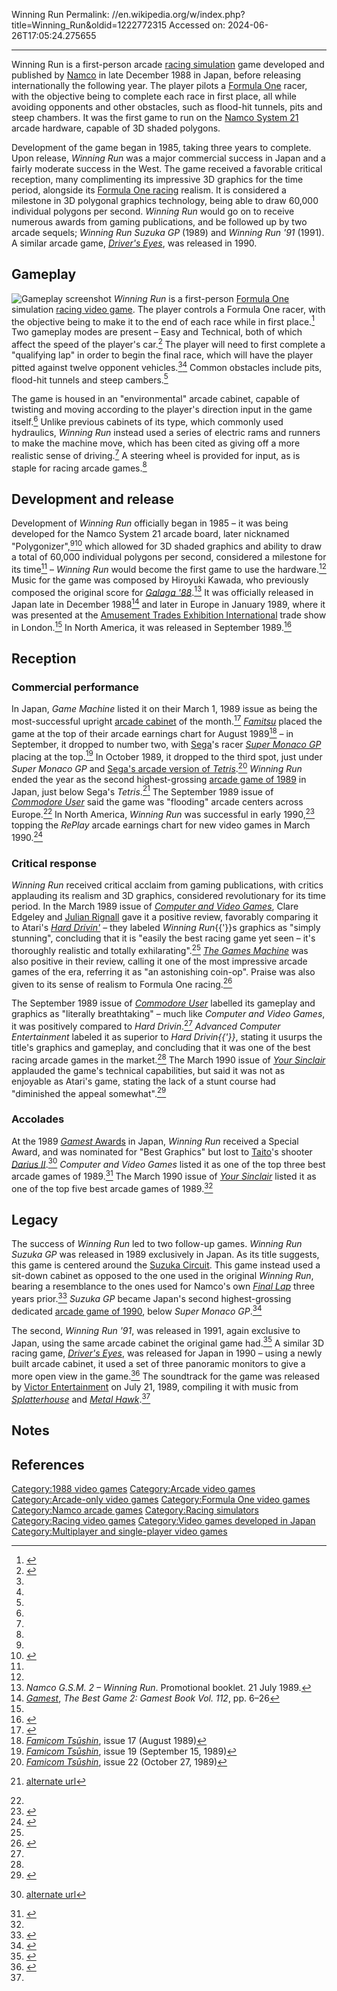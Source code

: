 Winning Run
Permalink: //en.wikipedia.org/w/index.php?title=Winning_Run&oldid=1222772315
Accessed on: 2024-06-26T17:05:24.275655



------
Winning Run
{{short description|1988 video game}}
{{Infobox video game
|title          = Winning Run
|image          = Winning Run flyer.jpg
|caption        = Japanese arcade flyer
|developer      = [[Namco]]
|publisher      = Namco
|composer       = Hiroyuki Kawada
|platforms      = [[Arcade game|Arcade]]
|released       = {{vgrelease|JP|December 1988|EU|January 1989|NA|September 1989}}
|series         = ''Winning Run''
|genre          = [[Racing simulation]]
|modes          = [[Single-player]], [[multiplayer]]
|arcade system  = [[Namco System 21]]
}}
{{nihongo foot|'''''Winning Run'''''|ウィニングラン|U~iningu Ran|lead=yes|group=lower-alpha}} is a first-person arcade [[racing simulation]] game developed and published by [[Namco]] in late December 1988 in Japan, before releasing internationally the following year. The player pilots a [[Formula One]] racer, with the objective being to complete each race in first place, all while avoiding opponents and other obstacles, such as flood-hit tunnels, pits and steep chambers. It was the first game to run on the [[Namco System 21]] arcade hardware, capable of 3D shaded polygons.

Development of the game began in 1985, taking three years to complete. Upon release, ''Winning Run'' was a major commercial success in Japan and a fairly moderate success in the West. The game received a favorable critical reception, many complimenting its impressive 3D graphics for the time period, alongside its [[Formula One video games|Formula One racing]] realism. It is considered a milestone in 3D polygonal graphics technology, being able to draw 60,000 individual polygons per second. ''Winning Run'' would go on to receive numerous awards from gaming publications, and be followed up by two arcade sequels; ''Winning Run Suzuka GP'' (1989) and ''Winning Run '91'' (1991). A similar arcade game, ''[[Driver's Eyes]]'', was released in 1990.

==Gameplay==
[[File:Winning Run screenshot.png|thumb|left|Gameplay screenshot]]
''Winning Run'' is a first-person [[Formula One]] simulation [[racing video game]]. The player controls a Formula One racer, with the objective being to make it to the end of each race while in first place.<ref name="CommodoreUser">{{cite magazine |last1=Harrison |first1=Phil |author1-link=Phil Harrison |title=Arcades: Namco's Winning Streak |magazine=[[Commodore User]] |date=August 1989 |issue=72 (September 1989) |pages=90–1 |url=https://archive.org/stream/commodore-user-magazine-72/Commodore_User_Issue_72_1989_Sep#page/n89/mode/2up |access-date=21 June 2017}}</ref> Two gameplay modes are present – Easy and Technical, both of which affect the speed of the player's car.<ref name="CVG">{{cite news |title=Winning Run |url=https://www.solvalou.com/arcade/reviews/240/398 |date=1 March 1989 |issue=March 1989 |publisher=Computer and Video Games}}</ref> The player will need to first complete a "qualifying lap" in order to begin the final race, which will have the player pitted against twelve opponent vehicles.<ref name="CVG"/><ref name="CommodoreUser"/> Common obstacles include pits, flood-hit tunnels and steep cambers.<ref name="CVG"/>

The game is housed in an "environmental" arcade cabinet, capable of twisting and moving according to the player's direction input in the game itself.<ref name="CVG"/> Unlike previous cabinets of its type, which commonly used hydraulics, ''Winning Run'' instead used a series of electric rams and runners to make the machine move, which has been cited as giving off a more realistic sense of driving.<ref name="CommodoreUser"/> A steering wheel is provided for input, as is staple for racing arcade games.<ref name="CVG"/>

==Development and release==
Development of ''Winning Run'' officially began in 1985 – it was being developed for the Namco System 21 arcade board, later nicknamed "Polygonizer",<ref name="CommodoreUser"/><ref name="ACE">{{cite news |title=Winning Run |url=https://www.solvalou.com/arcade/reviews/41/398 |date=1 October 1989 |publisher=Advanced Computer Entertainment}}</ref> which allowed for 3D shaded graphics and ability to draw a total of 60,000 individual polygons per second, considered a milestone for its time<ref name="ACE"/> – ''Winning Run'' would become the first game to use the hardware.<ref name="CommodoreUser"/> Music for the game was composed by Hiroyuki Kawada, who previously composed the original score for ''[[Galaga '88]]''.<ref name="NGSM">''Namco G.S.M. 2 – Winning Run''. Promotional booklet. 21 July 1989.</ref> It was officially released in Japan late in December 1988<ref name="Gamest">''[[:jp:Gamest|Gamest]]'', ''The Best Game 2: Gamest Book Vol. 112'', pp. 6–26</ref> and later in Europe in January 1989, where it was presented at the [[Amusement Trades Exhibition International]] trade show in London.<ref name="ACE"/> In North America, it was released in September 1989.<ref>{{cite book |last1=Akagi |first1=Masumi |title=アーケードTVゲームリスト国内•海外編(1971–2005) |trans-title=Arcade TV Game List: Domestic • Overseas Edition (1971–2005) |date=October 13, 2006 |publisher=Amusement News Agency |lang=ja |location=Japan |isbn=978-4990251215 |page=124 |url=https://archive.org/details/ArcadeGameList1971-2005/page/n125}}</ref>

==Reception==
{{Video game reviews
| ACE = {{Rating|5|5}}<ref name="ACE"/>
| CVG = Positive<ref name="CVG"/>
| rev1 = ''[[Commodore User]]''
| rev1Score = Positive<ref name="CommodoreUser"/>
| rev2 = ''[[The Games Machine]]''
| rev2Score = Positive<ref name="tgm"/>
| award1Pub = [[Gamest|''Gamest'' Awards]]
| award1 = Special Award <br /> Best Graphics (nomination)
| award2Pub = ''[[Computer and Video Games]]''
| award2 = [[1989 in video games|Top Arcade Games of 1989]] (#3)<ref name="CVG98"/>
| award3Pub = ''[[Your Sinclair]]''
| award3 = Top of the Slots '89 (#5)<ref name="YS"/>
}}

===Commercial performance===
In Japan, ''Game Machine'' listed it on their March 1, 1989 issue as being the most-successful upright [[arcade cabinet]] of the month.<ref>{{cite magazine|title=Game Machine's Best Hit Games 25 - アップライト, コックピット型TVゲーム機 (Upright/Cockpit Videos)|magazine=Game Machine|issue=351|publisher=Amusement Press, Inc.|date=1 March 1989|page=29|lang=ja}}</ref> ''[[Famitsu]]'' placed the game at the top of their arcade earnings chart for August 1989<ref>''[[Famitsu|Famicom Tsūshin]]'', issue 17 (August 1989)</ref> – in September, it dropped to number two, with [[Sega]]'s racer ''[[Super Monaco GP]]'' placing at the top.<ref>''[[Famitsu|Famicom Tsūshin]]'', issue 19 (September 15, 1989)</ref> In October 1989, it dropped to the third spot, just under ''Super Monaco GP'' and [[List of Tetris variants|Sega's arcade version of ''Tetris'']].<ref>''[[Famitsu|Famicom Tsūshin]]'', issue 22 (October 27, 1989)</ref> ''Winning Run'' ended the year as the second highest-grossing [[1989 in video games|arcade game of 1989]] in Japan, just below Sega's ''Tetris''.<ref>{{cite magazine |script-title=ja:第３回 ゲーメスト大賞 – インカム部門ベスト10 |trans-title=3rd Gamest Awards – Income Category: Best 10 |magazine=[[Gamest]] |date=December 27, 1989 |volume=41 (February 1990) |url=https://archive.org/details/gamest0041/page/79 |pages=49-79 (79) |language=ja|title=Gamest 0041}} [http://www.netlaputa.ne.jp/~dummy/gamest/magazine/gamest/v041.html alternate url]</ref> The September 1989 issue of ''[[Commodore User]]'' said the game was "flooding" arcade centers across Europe.<ref name="CommodoreUser"/> In North America, ''Winning Run'' was successful in early 1990,<ref>{{cite magazine |title=Belam: America's National and International Distributor of All Amusement Machines |magazine=RePlay |date=March 1990 |volume=15 |issue=6 |page=137 |url=https://archive.org/details/re-play-volume-14-issue-no.-6-march-1990-600dpi/RePlay%20-%20Volume%2014%2C%20Issue%20No.%206%20-%20March%201990/page/137/mode/2up}}</ref> topping the ''RePlay'' arcade earnings chart for new video games in March 1990.<ref name="RePlay">{{cite magazine |title=RePlay: The Players' Choice |magazine=RePlay |date=March 1990 |volume=15 |issue=6 |page=4 |url=https://archive.org/details/re-play-volume-14-issue-no.-6-march-1990-600dpi/RePlay%20-%20Volume%2014%2C%20Issue%20No.%206%20-%20March%201990%20%28Compressed%29/page/4}}</ref>

===Critical response===
''Winning Run'' received critical acclaim from gaming publications, with critics applauding its realism and 3D graphics, considered revolutionary for its time period. In the March 1989 issue of ''[[Computer and Video Games]]'', Clare Edgeley and [[Julian Rignall]] gave it a positive review, favorably comparing it to Atari's ''[[Hard Drivin']]'' – they labeled ''Winning Run''{{'}}s graphics as "simply stunning", concluding that it is "easily the best racing game yet seen – it's thoroughly realistic and totally exhilarating".<ref name="CVG"/> ''[[The Games Machine]]'' was also positive in their review, calling it one of the most impressive arcade games of the era, referring it as "an astonishing coin-op". Praise was also given to its sense of realism to Formula One racing.<ref name="tgm">{{cite web|url=https://archive.org/stream/thegamesmachine-16/TheGamesMachine_16_Mar_1989#page/n69/mode/2up|title=The Games Machine Magazine Issue 16|website=archive.org|date=March 1989|access-date=21 June 2017}}</ref>

The September 1989 issue of ''[[Commodore User]]'' labelled its gameplay and graphics as "literally breathtaking" – much like ''Computer and Video Games'', it was positively compared to ''Hard Drivin''.<ref name="CommodoreUser"/> ''Advanced Computer Entertainment'' labeled it as superior to ''Hard Drivin{{'}}'', stating it usurps the title's graphics and gameplay, and concluding that it was one of the best racing arcade games in the market.<ref name="ACE"/> The March 1990 issue of ''[[Your Sinclair]]'' applauded the game's technical capabilities, but said it was not as enjoyable as Atari's game, stating the lack of a stunt course had "diminished the appeal somewhat".<ref name="YS">{{cite news |title=Your Sinclair's Top of the Slots '89 |url=https://www.solvalou.com/arcade/reviews/69/398 |date=March 1990 |publisher=Your Sinclair}}</ref>

===Accolades===
At the 1989 [[Gamest|''Gamest'' Awards]] in Japan, ''Winning Run'' received a Special Award, and was nominated for "Best Graphics" but lost to [[Taito]]'s shooter ''[[Darius II (video game)|Darius II]]''.<ref>{{cite magazine |script-title=ja:第３回 ゲーメスト大賞 |trans-title=3rd Gamest Awards |magazine=[[Gamest]] |date=December 27, 1989 |volume=41 (February 1990) |url=https://archive.org/details/gamest0041/page/49 |pages=49–79 |language=ja|title=Gamest 0041}} [http://www.netlaputa.ne.jp/~dummy/gamest/magazine/gamest/v041.html alternate url]</ref> ''Computer and Video Games'' listed it as one of the top three best arcade games of 1989.<ref name="CVG98">{{Cite magazine|date=16 December 1989|title=The C+VG Top Arcade Games of 1989|url=https://archive.org/stream/cvg-magazine-098/CVG_098_Jan_1990#page/n7/mode/2up|magazine=[[Computer and Video Games]]|issue=98 (January 1990)|page=9}}</ref> The March 1990 issue of ''[[Your Sinclair]]'' listed it as one of the top five best arcade games of 1989.<ref name="YS"/>

==Legacy==
The success of ''Winning Run'' led to two follow-up games. ''Winning Run Suzuka GP'' was released in 1989 exclusively in Japan. As its title suggests, this game is centered around the [[Suzuka Circuit]]. This game instead used a sit-down cabinet as opposed to the one used in the original ''Winning Run'', bearing a resemblance to the ones used for Namco's own ''[[Final Lap]]'' three years prior.<ref>{{cite web |title=Winning Run Suzuka Grand Prix |url=https://www.arcade-museum.com/game_detail.php?game_id=10449 |website=Killer List of Video Games |access-date=15 May 2019}}</ref> ''Suzuka GP'' became Japan's second highest-grossing dedicated [[1990 in video games|arcade game of 1990]], below ''Super Monaco GP''.<ref>{{cite magazine |title="Tetris" Has Still Earned More Than "Final Fight" |magazine=[[:ja:ゲームマシン|Game Machine]] |issue=396 |publisher=[[:ja:アミューズメント通信社|Amusement Press, Inc.]] |date=1 February 1991 |page=22 |lang=ja |url=https://onitama.tv/gamemachine/pdf/19910201p.pdf#page=12}}</ref>

The second, ''Winning Run '91'', was released in 1991, again exclusive to Japan, using the same arcade cabinet the original game had.<ref>{{cite web |title=Winning Run '91 |url=https://www.arcade-museum.com/game_detail.php?game_id=10447 |website=Killer List of Video Games |access-date=15 May 2019}}</ref> A similar 3D racing game, ''[[Driver's Eyes]]'', was released for Japan in 1990 – using a newly built arcade cabinet, it used a set of three panoramic monitors to give a more open view in the game.<ref>{{cite web |title=Driver's Eyes |url=https://www.arcade-museum.com/game_detail.php?game_id=7657 |website=Killer List of Video Games |access-date=15 May 2019}}</ref> The soundtrack for the game was released by [[Victor Entertainment]] on July 21, 1989, compiling it with music from ''[[Splatterhouse]]'' and ''[[Metal Hawk]]''.<ref name="NGSM"/>

==Notes==
{{notelist}}

==References==
{{reflist}}

{{Formula One games|state=expanded}}
{{Bandai Namco franchises}}

[[Category:1988 video games]]
[[Category:Arcade video games]]
[[Category:Arcade-only video games]]
[[Category:Formula One video games]]
[[Category:Namco arcade games]]
[[Category:Racing simulators]]
[[Category:Racing video games]]
[[Category:Video games developed in Japan]]
[[Category:Multiplayer and single-player video games]]